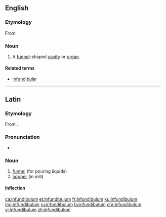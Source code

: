 ==English==
{{wikipedia|dab=Infundibulum}}
===Etymology===
From {{etyl|la|en}} {{term|infundibulum||funnel|lang=la}}

===Noun===
{{en-noun|infundibula}}

# {{context|anatomy|lang=en}} A [[funnel]]-shaped [[cavity]] or [[organ]].

====Related terms====
* [[infundibular]]

----

==Latin==
===Etymology===
From {{suffix|īnfundō|bulum|alt1=īnfund(i)|gloss1= to pour in or upon|lang=la}}.

===Pronunciation===
* {{la-pronunc|īnfundibulum}}

===Noun===
{{la-noun|īnfundibulum||īnfundibulī|n|second}}

# [[funnel]] (for pouring liquids)
# [[hopper]] (in mill)

====Inflection====
{{la-decl-2nd-N|īnfundibul}}

[[ca:infundibulum]]
[[et:infundibulum]]
[[fr:infundibulum]]
[[ku:infundibulum]]
[[mg:infundibulum]]
[[ru:infundibulum]]
[[ta:infundibulum]]
[[chr:infundibulum]]
[[vi:infundibulum]]
[[zh:infundibulum]]